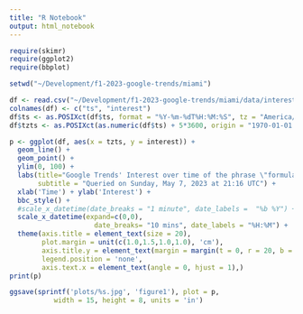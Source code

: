 ```yaml
---
title: "R Notebook"
output: html_notebook
---
```


```r
require(skimr)
require(ggplot2)
require(bbplot)
```

```r
setwd("~/Development/f1-2023-google-trends/miami")
```

```r
df <- read.csv("~/Development/f1-2023-google-trends/miami/data/interest.csv")
colnames(df) <- c("ts", "interest")
df$ts <- as.POSIXct(df$ts, format = "%Y-%m-%dT%H:%M:%S", tz = "America/Chicago")
df$tzts <- as.POSIXct(as.numeric(df$ts) + 5*3600, origin = "1970-01-01 00:00:00 UTC")
```


```r
p <- ggplot(df, aes(x = tzts, y = interest)) +
  geom_line() +
  geom_point() +
  ylim(0, 100) +
  labs(title="Google Trends' Interest over time of the phrase \"formula 1\"",
       subtitle = "Queried on Sunday, May 7, 2023 at 21:16 UTC") +
  xlab('Time') + ylab('Interest') +
  bbc_style() +
  #scale_x_datetime(date_breaks = "1 minute", date_labels =  "%b %Y") +
  scale_x_datetime(expand=c(0,0),
                     date_breaks= "10 mins", date_labels = "%H:%M") +
  theme(axis.title = element_text(size = 20), 
        plot.margin = unit(c(1.0,1.5,1.0,1.0), 'cm'),
        axis.title.y = element_text(margin = margin(t = 0, r = 20, b = 0, l = 0)),
        legend.position = 'none',
        axis.text.x = element_text(angle = 0, hjust = 1),) 
print(p)
```

```r
ggsave(sprintf('plots/%s.jpg', 'figure1'), plot = p, 
           width = 15, height = 8, units = 'in')
```


